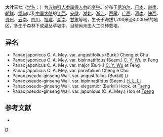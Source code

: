 {{Infraspeciesbox
| image = 
| image_caption = 
| status = 
| status_system = 
| genus = Panax
| species = pseudo-ginseng
| varietas = japonicus
| authority =  
| synonyms = 
}}
'''大叶三七'''（[[学名|学名]]：{{lang|la|''Panax pseudo-ginseng'' var. ''japonicus''}}）为[[五加科|五加科]][[人参属|人参属]][[假人参|假人参]]的[[变种|变种]]。分布于[[尼泊尔|尼泊尔]]、[[日本|日本]]、[[越南|越南]]、[[朝鲜|朝鲜]]、[[缅甸|缅甸]]以及[[中国大陆|中国大陆]]的[[江西|江西]]、[[安徽|安徽]]、[[湖北|湖北]]、[[浙江|浙江]]、[[西藏|西藏]]、[[广西|广西]]、[[河南|河南]]、[[陕西|陕西]]、[[贵州|贵州]]、[[云南|云南]]、[[四川|四川]]、[[福建|福建]]、[[湖南|湖南]]、[[甘肃|甘肃]]等地，生长于海拔1,200米至4,000米的地区，多生于森林下或灌丛草坡中，目前尚未由人工引种栽培。

== 异名 ==
* Panax japonicus C. A. Mey. var. angustifolius (Burk.) Cheng et Chu
* Panax japonicus C. A. Mey. var. bipinnatifidus (Seem.) [[吴征镒|C. Y. Wu]] et Feng
* Panax japonicus C. A. Mey. var. major (Burk.) [[吴征镒|C. Y. Wu]] et Feng
* Panax japonicus C. A. Mey. var. parvifolium Cheng e Chu
* Panax pseudo-ginseng Wall. var. angustifolius (Burkill) Li
* Panax pseudo-ginseng Wall. var. bipinnatifidus (Seem.) [[李惠林|H. L. Li]]
* Panax pseudo-ginseng Wall. var. elegantior (Burkill) Hook. et [[曾沧江|Tseng]]
* Panax pseudo-ginseng Wall. var. japonicus (C. A. Mey.) Hoo et [[曾沧江|Tseng]]

== 参考文献 ==
<div class="references-small">
* {{cite web| url =http://www.bioinfo.cn/db05/KmzwSpecies.php?action=view&id=644| title =大叶三七（变种）| work =《中国高等植物数据库全库》| publisher =中国科学院微生物研究所| author =昆明植物研究所| accessdate =2009-02-21| deadurl =yes| archiveurl =https://web.archive.org/web/20160305072253/http://www.bioinfo.cn/db05/KmzwSpecies.php?action=view&id=644| archivedate =2016-03-05}}
</div>
{{Taxonbar|from=Q10933893}}

[[Category:人参属|D]]


{{Apiales-stub}}